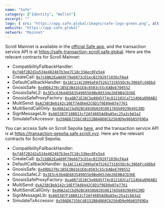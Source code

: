 ```yaml
---
name: "Safe"
category: ["Identity", "Wallet"]
excerpt: ""
logo: { src: "https://app.safe.global/images/safe-logo-green.png", alt: "Safe Logo" }
website: "https://app.safe.global"
network: "Mainnet"
---
```


Scroll Mainnet is available in the [official Safe app](app.safe.global), and the transaction service API is at https://safe-transaction-scroll.safe.global. Here are the relevant contracts for Scroll Mainnet:

- CompatibilityFallbackHandler:	[`0xf48f2B2d2a534e402487b3ee7C18c33Aec0Fe5e4`](https://scrollscan.com/address/0xf48f2B2d2a534e402487b3ee7C18c33Aec0Fe5e4)
- CreateCall:	[`0x7cbB62EaA69F79e6873cD1ecB2392971036cFAa4`](https://scrollscan.com/address/0x7cbB62EaA69F79e6873cD1ecB2392971036cFAa4)
- DefaultCallbackHandler:	[`0x1AC114C2099aFAf5261731655Dc6c306bFcd4Dbd`](https://scrollscan.com/address/0x1AC114C2099aFAf5261731655Dc6c306bFcd4Dbd)
- GnosisSafe:	[`0xd9Db270c1B5E3Bd161E8c8503c55cEABeE709552`](https://scrollscan.com/address/0xd9Db270c1B5E3Bd161E8c8503c55cEABeE709552)
- GnosisSafeL2:	[`0x3E5c63644E683549055b9Be8653de26E0B4CD36E`](https://scrollscan.com/address/0x3E5c63644E683549055b9Be8653de26E0B4CD36E)
- GnosisSafeProxyFactory:	[`0xa6B71E26C5e0845f74c812102Ca7114b6a896AB2`](https://scrollscan.com/address/0xa6B71E26C5e0845f74c812102Ca7114b6a896AB2)
- MultiSend:	[`0xA238CBeb142c10Ef7Ad8442C6D1f9E89e07e7761`](https://scrollscan.com/address/0xA238CBeb142c10Ef7Ad8442C6D1f9E89e07e7761)
- MultiSendCallOnly:	[`0x40A2aCCbd92BCA938b02010E17A5b8929b49130D`](https://scrollscan.com/address/0x40A2aCCbd92BCA938b02010E17A5b8929b49130D)
- SignMessageLib:	[`0xA65387F16B013cf2Af4605Ad8aA5ec25a2cbA3a2`](https://scrollscan.com/address/0xA65387F16B013cf2Af4605Ad8aA5ec25a2cbA3a2)
- SimulateTxAccessor:	[`0x59AD6735bCd8152B84860Cb256dD9e96b85F69Da`](https://scrollscan.com/address/0x59AD6735bCd8152B84860Cb256dD9e96b85F69Da)

You can access Safe on Scroll Sepolia [here](https://safe.scroll.xyz/), and the transaction service API is at https://transaction-sepolia.safe.scroll.xyz. Here are the relevant contracts for Scroll Sepolia:

- CompatibilityFallbackHandler: [`0xf48f2B2d2a534e402487b3ee7C18c33Aec0Fe5e4`](https://sepolia.scrollscan.com/address/0xf48f2B2d2a534e402487b3ee7C18c33Aec0Fe5e4)
- CreateCall: [`0x7cbB62EaA69F79e6873cD1ecB2392971036cFAa4`](https://sepolia.scrollscan.com/address/0x7cbB62EaA69F79e6873cD1ecB2392971036cFAa4)
- DefaultCallbackHandler: [`0x1AC114C2099aFAf5261731655Dc6c306bFcd4Dbd`](https://sepolia.scrollscan.com/address/0x1AC114C2099aFAf5261731655Dc6c306bFcd4Dbd)
- GnosisSafe: [`0xd9Db270c1B5E3Bd161E8c8503c55cEABeE709552`](https://sepolia.scrollscan.com/address/0xd9Db270c1B5E3Bd161E8c8503c55cEABeE709552)
- GnosisSafeL2: [`0x3E5c63644E683549055b9Be8653de26E0B4CD36E`](https://sepolia.scrollscan.com/address/0x3E5c63644E683549055b9Be8653de26E0B4CD36E)
- GnosisSafeProxyFactory: [`0xa6B71E26C5e0845f74c812102Ca7114b6a896AB2`](https://sepolia.scrollscan.com/address/0xa6B71E26C5e0845f74c812102Ca7114b6a896AB2)
- MultiSend: [`0xA238CBeb142c10Ef7Ad8442C6D1f9E89e07e7761`](https://sepolia.scrollscan.com/address/0xA238CBeb142c10Ef7Ad8442C6D1f9E89e07e7761)
- MultiSendCallOnly: [`0x40A2aCCbd92BCA938b02010E17A5b8929b49130D`](https://sepolia.scrollscan.com/address/0x40A2aCCbd92BCA938b02010E17A5b8929b49130D)
- SignMessageLib: [`0xA65387F16B013cf2Af4605Ad8aA5ec25a2cbA3a2`](https://sepolia.scrollscan.com/address/0xA65387F16B013cf2Af4605Ad8aA5ec25a2cbA3a2)
- SimulateTxAccessor: [`0x59AD6735bCd8152B84860Cb256dD9e96b85F69Da`](https://sepolia.scrollscan.com/address/0x59AD6735bCd8152B84860Cb256dD9e96b85F69Da)